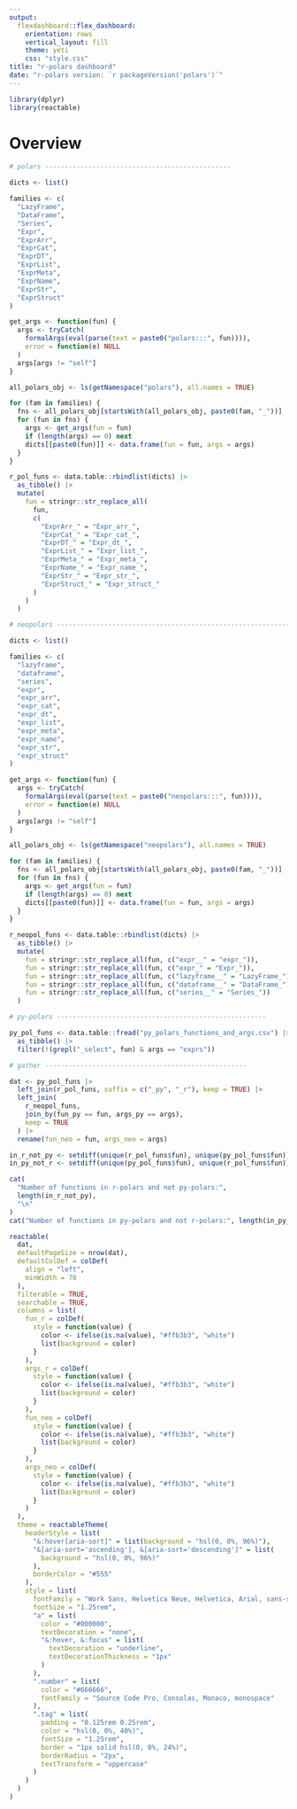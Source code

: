 ```yaml
---
output:
  flexdashboard::flex_dashboard:
    orientation: rows
    vertical_layout: fill
    theme: yeti
    css: "style.css"
title: "r-polars dashboard"	
date: "r-polars version: `r packageVersion('polars')`"
---
```


```r
library(dplyr)
library(reactable)
```


Overview
========


```r
# polars -----------------------------------------------

dicts <- list()

families <- c(
  "LazyFrame",
  "DataFrame",
  "Series",
  "Expr",
  "ExprArr",
  "ExprCat",
  "ExprDT",
  "ExprList",
  "ExprMeta",
  "ExprName",
  "ExprStr",
  "ExprStruct"
)

get_args <- function(fun) {
  args <- tryCatch(
    formalArgs(eval(parse(text = paste0("polars:::", fun)))),
    error = function(e) NULL
  )
  args[args != "self"]
}

all_polars_obj <- ls(getNamespace("polars"), all.names = TRUE)

for (fam in families) {
  fns <- all_polars_obj[startsWith(all_polars_obj, paste0(fam, "_"))]
  for (fun in fns) {
    args <- get_args(fun = fun)
    if (length(args) == 0) next
    dicts[[paste0(fun)]] <- data.frame(fun = fun, args = args)
  }
}

r_pol_funs <- data.table::rbindlist(dicts) |>
  as_tibble() |>
  mutate(
    fun = stringr::str_replace_all(
      fun,
      c(
        "ExprArr_" = "Expr_arr_",
        "ExprCat_" = "Expr_cat_",
        "ExprDT_" = "Expr_dt_",
        "ExprList_" = "Expr_list_",
        "ExprMeta_" = "Expr_meta_",
        "ExprName_" = "Expr_name_",
        "ExprStr_" = "Expr_str_",
        "ExprStruct_" = "Expr_struct_"
      )
    )
  )

# neopolars -----------------------------------------------------------

dicts <- list()

families <- c(
  "lazyframe",
  "dataframe",
  "series",
  "expr",
  "expr_arr",
  "expr_cat",
  "expr_dt",
  "expr_list",
  "expr_meta",
  "expr_name",
  "expr_str",
  "expr_struct"
)

get_args <- function(fun) {
  args <- tryCatch(
    formalArgs(eval(parse(text = paste0("neopolars:::", fun)))),
    error = function(e) NULL
  )
  args[args != "self"]
}

all_polars_obj <- ls(getNamespace("neopolars"), all.names = TRUE)

for (fam in families) {
  fns <- all_polars_obj[startsWith(all_polars_obj, paste0(fam, "_"))]
  for (fun in fns) {
    args <- get_args(fun = fun)
    if (length(args) == 0) next
    dicts[[paste0(fun)]] <- data.frame(fun = fun, args = args)
  }
}

r_neopol_funs <- data.table::rbindlist(dicts) |>
  as_tibble() |>
  mutate(
    fun = stringr::str_replace_all(fun, c("expr__" = "expr_")),
    fun = stringr::str_replace_all(fun, c("expr_" = "Expr_")),
    fun = stringr::str_replace_all(fun, c("lazyframe__" = "LazyFrame_")),
    fun = stringr::str_replace_all(fun, c("dataframe__" = "DataFrame_")),
    fun = stringr::str_replace_all(fun, c("series__" = "Series_"))
  )

# py-polars -----------------------------------------------------

py_pol_funs <- data.table::fread("py_polars_functions_and_args.csv") |>
  as_tibble() |>
  filter(!(grepl("_select", fun) & args == "exprs"))

# gather ---------------------------------------------------

dat <- py_pol_funs |>
  left_join(r_pol_funs, suffix = c("_py", "_r"), keep = TRUE) |>
  left_join(
    r_neopol_funs,
    join_by(fun_py == fun, args_py == args),
    keep = TRUE
  ) |>
  rename(fun_neo = fun, args_neo = args)

in_r_not_py <- setdiff(unique(r_pol_funs$fun), unique(py_pol_funs$fun))
in_py_not_r <- setdiff(unique(py_pol_funs$fun), unique(r_pol_funs$fun))

cat(
  "Number of functions in r-polars and not py-polars:",
  length(in_r_not_py),
  "\n"
)
cat("Number of functions in py-polars and not r-polars:", length(in_py_not_r))

reactable(
  dat,
  defaultPageSize = nrow(dat),
  defaultColDef = colDef(
    align = "left",
    minWidth = 70
  ),
  filterable = TRUE,
  searchable = TRUE,
  columns = list(
    fun_r = colDef(
      style = function(value) {
        color <- ifelse(is.na(value), "#ffb3b3", "white")
        list(background = color)
      }
    ),
    args_r = colDef(
      style = function(value) {
        color <- ifelse(is.na(value), "#ffb3b3", "white")
        list(background = color)
      }
    ),
    fun_neo = colDef(
      style = function(value) {
        color <- ifelse(is.na(value), "#ffb3b3", "white")
        list(background = color)
      }
    ),
    args_neo = colDef(
      style = function(value) {
        color <- ifelse(is.na(value), "#ffb3b3", "white")
        list(background = color)
      }
    )
  ),
  theme = reactableTheme(
    headerStyle = list(
      "&:hover[aria-sort]" = list(background = "hsl(0, 0%, 96%)"),
      "&[aria-sort='ascending'], &[aria-sort='descending']" = list(
        background = "hsl(0, 0%, 96%)"
      ),
      borderColor = "#555"
    ),
    style = list(
      fontFamily = "Work Sans, Helvetica Neue, Helvetica, Arial, sans-serif",
      fontSize = "1.25rem",
      "a" = list(
        color = "#000000",
        textDecoration = "none",
        "&:hover, &:focus" = list(
          textDecoration = "underline",
          textDecorationThickness = "1px"
        )
      ),
      ".number" = list(
        color = "#666666",
        fontFamily = "Source Code Pro, Consolas, Monaco, monospace"
      ),
      ".tag" = list(
        padding = "0.125rem 0.25rem",
        color = "hsl(0, 0%, 40%)",
        fontSize = "1.25rem",
        border = "1px solid hsl(0, 0%, 24%)",
        borderRadius = "2px",
        textTransform = "uppercase"
      )
    )
  )
)
```
